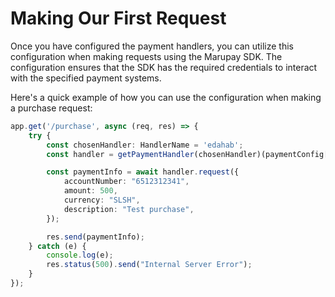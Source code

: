 # Making Our First Request
Once you have configured the payment handlers, you can utilize this configuration when making requests using the Marupay SDK. The configuration ensures that the SDK has the required credentials to interact with the specified payment systems.

Here's a quick example of how you can use the configuration when making a purchase request:

```typescript
app.get('/purchase', async (req, res) => {
    try {
        const chosenHandler: HandlerName = 'edahab';
        const handler = getPaymentHandler(chosenHandler)(paymentConfig[chosenHandler]!);

        const paymentInfo = await handler.request({
            accountNumber: "6512312341",
            amount: 500,
            currency: "SLSH",
            description: "Test purchase",
        });

        res.send(paymentInfo);
    } catch (e) {
        console.log(e);
        res.status(500).send("Internal Server Error");
    }
});


```